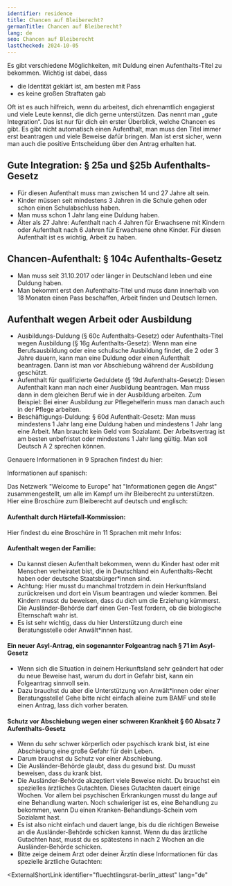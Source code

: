```yaml
---
identifier: residence
title: Chancen auf Bleiberecht?
germanTitle: Chancen auf Bleiberecht?
lang: de
seo: Chancen auf Bleiberecht
lastChecked: 2024-10-05
---
```



Es gibt verschiedene Möglichkeiten, mit Duldung einen Aufenthalts-Titel zu bekommen. Wichtig ist dabei, dass

- die Identität geklärt ist, am besten mit Pass
- es keine großen Straftaten gab

<Block identifier="get-legal-advice" />

Oft ist es auch hilfreich, wenn du arbeitest, dich ehrenamtlich engagierst und viele Leute kennst, die dich gerne unterstützen. Das nennt man „gute Integration“.
Das ist nur für dich ein erster Überblick, welche Chancen es gibt.
Es gibt nicht automatisch einen Aufenthalt, man muss den Titel immer erst beantragen und viele Beweise dafür bringen. Man ist erst sicher, wenn man auch die positive Entscheidung über den Antrag erhalten hat.

## Gute Integration: § 25a und §25b Aufenthalts-Gesetz

- Für diesen Aufenthalt muss man zwischen 14 und 27 Jahre alt sein.
- Kinder müssen seit mindestens 3 Jahren in die Schule gehen oder schon einen Schulabschluss haben.
- Man muss schon 1 Jahr lang eine Duldung haben.
- Älter als 27 Jahre: Aufenthalt nach 4 Jahren für Erwachsene mit Kindern oder Aufenthalt nach 6 Jahren für Erwachsene ohne Kinder. Für diesen Aufenthalt ist es wichtig, Arbeit zu haben.

## Chancen-Aufenthalt: § 104c Aufenthalts-Gesetz

- Man muss seit 31.10.2017 oder länger in Deutschland leben und eine Duldung haben.
- Man bekommt erst den Aufenthalts-Titel und muss dann innerhalb von 18 Monaten einen Pass beschaffen, Arbeit finden und Deutsch lernen.

## Aufenthalt wegen Arbeit oder Ausbildung

- Ausbildungs-Duldung (§ 60c Aufenthalts-Gesetz) oder Aufenthalts-Titel wegen Ausbildung (§ 16g Aufenthalts-Gesetz): Wenn man eine Berufsausbildung oder eine schulische Ausbildung findet, die 2 oder 3 Jahre dauern, kann man eine Duldung oder einen Aufenthalt beantragen. Dann ist man vor Abschiebung während der Ausbildung geschützt.
- Aufenthalt für qualifizierte Geduldete (§ 19d Aufenthalts-Gesetz): Diesen Aufenthalt kann man nach einer Ausbildung beantragen. Man muss dann in dem gleichen Beruf wie in der Ausbildung arbeiten. Zum Beispiel: Bei einer Ausbildung zur Pflegehelferin muss man danach auch in der Pflege arbeiten.
- Beschäftigungs-Duldung: § 60d Aufenthalt-Gesetz: Man muss mindestens 1 Jahr lang eine Duldung haben und mindestens 1 Jahr lang eine Arbeit. Man braucht kein Geld vom Sozialamt. Der Arbeitsvertrag ist am besten unbefristet oder mindestens 1 Jahr lang gültig. Man soll Deutsch A 2 sprechen können.

Genauere Informationen in 9 Sprachen findest du hier:

<ExternalShortLink identifier="handbookgermany_residence"></ExternalShortLink>

Informationen auf spanisch:

<ExternalShortLink identifier="sfr_residencia"></ExternalShortLink>

Das Netzwerk "Welcome to Europe" hat "Informationen gegen die Angst" zusammengestellt, um alle im Kampf um ihr Bleiberecht zu unterstützen. Hier eine Broschüre zum Bleiberecht auf deutsch und englisch:

<ExternalShortLink identifier="wcurighttostay"></ExternalShortLink>

#### Aufenthalt durch Härtefall-Kommission:

Hier findest du eine Broschüre in 11 Sprachen mit mehr Infos:

<ExternalShortLink identifier="saxhfk_hardship"></ExternalShortLink>

#### Aufenthalt wegen der Familie:

- Du kannst diesen Aufenthalt bekommen, wenn du Kinder hast oder mit Menschen verheiratet bist, die in Deutschland ein Aufenthalts-Recht haben oder deutsche Staatsbürger\*innen sind.
- Achtung: Hier musst du manchmal trotzdem in dein Herkunftsland zurückreisen und dort ein Visum beantragen und wieder kommen. Bei Kindern musst du beweisen, dass du dich um die Erziehung kümmerst. Die Ausländer-Behörde darf einen Gen-Test fordern, ob die biologische Elternschaft wahr ist.
- Es ist sehr wichtig, dass du hier Unterstützung durch eine Beratungsstelle oder Anwält\*innen hast.

#### Ein neuer Asyl-Antrag, ein sogenannter Folgeantrag nach § 71 im Asyl-Gesetz

- Wenn sich die Situation in deinem Herkunftsland sehr geändert hat oder du neue Beweise hast, warum du dort in Gefahr bist, kann ein Folgeantrag sinnvoll sein.
- Dazu brauchst du aber die Unterstützung von Anwält\*innen oder einer Beratungsstelle! Gehe bitte nicht einfach alleine zum BAMF und stelle einen Antrag, lass dich vorher beraten.

#### Schutz vor Abschiebung wegen einer schweren Krankheit § 60 Absatz 7 Aufenthalts-Gesetz

- Wenn du sehr schwer körperlich oder psychisch krank bist, ist eine Abschiebung eine große Gefahr für dein Leben.
- Darum brauchst du Schutz vor einer Abschiebung.
- Die Ausländer-Behörde glaubt, dass du gesund bist. Du musst beweisen, dass du krank bist.
- Die Ausländer-Behörde akzeptiert viele Beweise nicht. Du brauchst ein spezielles ärztliches Gutachten. Dieses Gutachten dauert einige Wochen. Vor allem bei psychischen Erkrankungen musst du lange auf eine Behandlung warten. Noch schwieriger ist es, eine Behandlung zu bekommen, wenn Du einen Kranken-Behandlungs-Schein vom Sozialamt hast.
- Es ist also nicht einfach und dauert lange, bis du die richtigen Beweise an die Ausländer-Behörde schicken kannst. Wenn du das ärztliche Gutachten hast, musst du es spätestens in nach 2 Wochen an die Ausländer-Behörde schicken.
- Bitte zeige deinem Arzt oder deiner Ärztin diese Informationen für das spezielle ärztliche Gutachten:

<ExternalShortLink
  identifier="fluechtlingsrat-berlin_attest"
  lang="de"
></ExternalShortLink>
